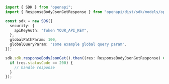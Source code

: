 ```typescript showLineNumbers copy filename="Response Body Json Get usage example"
import { SDK } from "openapi";
import { ResponseBodyJsonGetResponse } from "openapi/dist/sdk/models/operations";

const sdk = new SDK({
  security: {
    apiKeyAuth: "Token YOUR_API_KEY",
  },
  globalPathParam: 100,
  globalQueryParam: "some example global query param",
});

sdk.sdk.responseBodyJsonGet().then((res: ResponseBodyJsonGetResponse) => {
  if (res.statusCode == 200) {
    // handle response
  }
});
```
